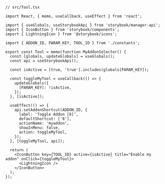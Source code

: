 ```tsx
// src/Tool.tsx

import React, { memo, useCallback, useEffect } from 'react';

import { useGlobals, useStorybookApi } from 'storybook/manager-api';
import { IconButton } from 'storybook/components';
import { LightningIcon } from '@storybook/icons';

import { ADDON_ID, PARAM_KEY, TOOL_ID } from './constants';

export const Tool = memo(function MyAddonSelector() {
  const [globals, updateGlobals] = useGlobals();
  const api = useStorybookApi();

  const isActive = [true, 'true'].includes(globals[PARAM_KEY]);

  const toggleMyTool = useCallback(() => {
    updateGlobals({
      [PARAM_KEY]: !isActive,
    });
  }, [isActive]);

  useEffect(() => {
    api.setAddonShortcut(ADDON_ID, {
      label: 'Toggle Addon [8]',
      defaultShortcut: ['8'],
      actionName: 'myaddon',
      showInMenu: false,
      action: toggleMyTool,
    });
  }, [toggleMyTool, api]);

  return (
    <IconButton key={TOOL_ID} active={isActive} title="Enable my addon" onClick={toggleMyTool}>
      <LightningIcon />
    </IconButton>
  );
});
```
